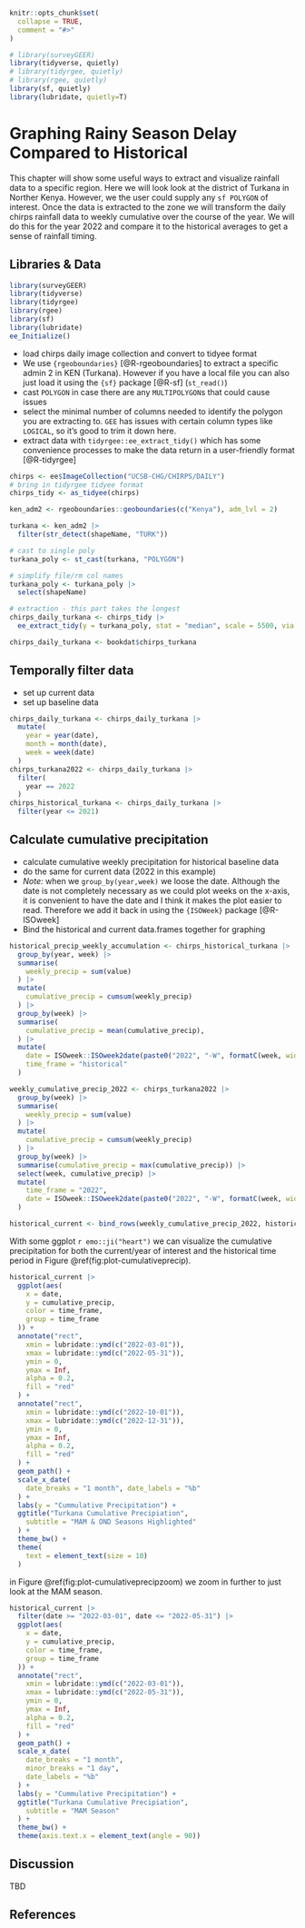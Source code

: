 

```r
knitr::opts_chunk$set(
  collapse = TRUE,
  comment = "#>"
)
```



```r
# library(surveyGEER)
library(tidyverse, quietly)
# library(tidyrgee, quietly)
# library(rgee, quietly)
library(sf, quietly)
library(lubridate, quietly=T)
```

# Graphing Rainy Season Delay Compared to Historical

This chapter will show some useful ways to extract and visualize rainfall data to a specific region. Here we will look look at the district of Turkana in Norther Kenya. However, we the user could supply any `sf POLYGON` of interest. Once the data is extracted to the zone we will transform the daily chirps rainfall data to weekly cumulative over the course of the year. We will do this for the year 2022 and compare it to the historical averages to get a sense of rainfall timing.

## Libraries & Data

```r
library(surveyGEER)
library(tidyverse)
library(tidyrgee)
library(rgee)
library(sf)
library(lubridate)
ee_Initialize()
```


- load chirps daily image collection and convert to tidyee format
- We use `{rgeoboundaries}` [@R-rgeoboundaries] to extract a specific admin 2 in KEN (Turkana). However if you have a local file you can also just load it using the `{sf}` package [@R-sf] (`st_read()`)
- cast `POLYGON` in case there are any `MULTIPOLYGON`s that could cause issues
- select the minimal number of columns needed to identify the polygon you are extracting to. `GEE` has issues with certain column types like `LOGICAL`, so it's good to trim it down here.
- extract data with `tidyrgee::ee_extract_tidy()` which has some convenience processes to make the data return in a user-friendly format [@R-tidyrgee]

```r
chirps <- ee$ImageCollection("UCSB-CHG/CHIRPS/DAILY")
# bring in tidyrgee tidyee format
chirps_tidy <- as_tidyee(chirps)

ken_adm2 <- rgeoboundaries::geoboundaries(c("Kenya"), adm_lvl = 2)

turkana <- ken_adm2 |>
  filter(str_detect(shapeName, "TURK"))

# cast to single poly
turkana_poly <- st_cast(turkana, "POLYGON")

# simplify file/rm col names
turkana_poly <- turkana_poly |>
  select(shapeName)

# extraction - this part takes the longest
chirps_daily_turkana <- chirps_tidy |>
  ee_extract_tidy(y = turkana_poly, stat = "median", scale = 5500, via = "drive")
```


```r
chirps_daily_turkana <- bookdat$chirps_turkana
```

## Temporally filter data 

- set up current data
- set up baseline data

```r

chirps_daily_turkana <- chirps_daily_turkana |>
  mutate(
    year = year(date),
    month = month(date),
    week = week(date)
  )
chirps_turkana2022 <- chirps_daily_turkana |>
  filter(
    year == 2022
  )
chirps_historical_turkana <- chirps_daily_turkana |>
  filter(year <= 2021)

```

## Calculate cumulative precipitation

- calculate cumulative weekly precipitation for historical baseline data
- do the same for current data (2022 in this example)
- _Note:_ when we `group_by(year,week)` we loose the date. Although the date is not completely necessary as we could plot weeks on the x-axis, it is convenient to have the date and I think it makes the plot easier to read. Therefore we add it back in using the `{ISOWeek}` package [@R-ISOweek]
- Bind the historical and current data.frames together for graphing

```r
historical_precip_weekly_accumulation <- chirps_historical_turkana |>
  group_by(year, week) |>
  summarise(
    weekly_precip = sum(value)
  ) |>
  mutate(
    cumulative_precip = cumsum(weekly_precip)
  ) |>
  group_by(week) |>
  summarise(
    cumulative_precip = mean(cumulative_precip),
  ) |>
  mutate(
    date = ISOweek::ISOweek2date(paste0("2022", "-W", formatC(week, width = 2, flag = "0"), "-1")),
    time_frame = "historical"
  )

weekly_cumulative_precip_2022 <- chirps_turkana2022 |>
  group_by(week) |>
  summarise(
    weekly_precip = sum(value)
  ) |>
  mutate(
    cumulative_precip = cumsum(weekly_precip)
  ) |>
  group_by(week) |>
  summarise(cumulative_precip = max(cumulative_precip)) |>
  select(week, cumulative_precip) |>
  mutate(
    time_frame = "2022",
    date = ISOweek::ISOweek2date(paste0("2022", "-W", formatC(week, width = 2, flag = "0"), "-1"))
  )

historical_current <- bind_rows(weekly_cumulative_precip_2022, historical_precip_weekly_accumulation)
```

With some ggplot `r emo::ji("heart")` we can visualize the cumulative precipitation for both the current/year of interest and the historical time period in Figure \@ref(fig:plot-cumulativeprecip).





```r

historical_current |>
  ggplot(aes(
    x = date,
    y = cumulative_precip,
    color = time_frame,
    group = time_frame
  )) +
  annotate("rect",
    xmin = lubridate::ymd(c("2022-03-01")),
    xmax = lubridate::ymd(c("2022-05-31")),
    ymin = 0,
    ymax = Inf,
    alpha = 0.2,
    fill = "red"
  ) +
  annotate("rect",
    xmin = lubridate::ymd(c("2022-10-01")),
    xmax = lubridate::ymd(c("2022-12-31")),
    ymin = 0,
    ymax = Inf,
    alpha = 0.2,
    fill = "red"
  ) +
  geom_path() +
  scale_x_date(
    date_breaks = "1 month", date_labels = "%b"
  ) +
  labs(y = "Cummulative Precipitation") +
  ggtitle("Turkana Cumulative Precipiation",
    subtitle = "MAM & OND Seasons Highlighted"
  ) +
  theme_bw() +
  theme(
    text = element_text(size = 10)
  )
```


in Figure \@ref(fig:plot-cumulativeprecipzoom) we zoom in further to just look at the MAM season.

```r

historical_current |>
  filter(date >= "2022-03-01", date <= "2022-05-31") |>
  ggplot(aes(
    x = date,
    y = cumulative_precip,
    color = time_frame,
    group = time_frame
  )) +
  annotate("rect",
    xmin = lubridate::ymd(c("2022-03-01")),
    xmax = lubridate::ymd(c("2022-05-31")),
    ymin = 0,
    ymax = Inf,
    alpha = 0.2,
    fill = "red"
  ) +
  geom_path() +
  scale_x_date(
    date_breaks = "1 month",
    minor_breaks = "1 day",
    date_labels = "%b"
  ) +
  labs(y = "Cummulative Precipitation") +
  ggtitle("Turkana Cumulative Precipiation",
    subtitle = "MAM Season"
  ) +
  theme_bw() +
  theme(axis.text.x = element_text(angle = 90))
```

## Discussion

TBD

## References


